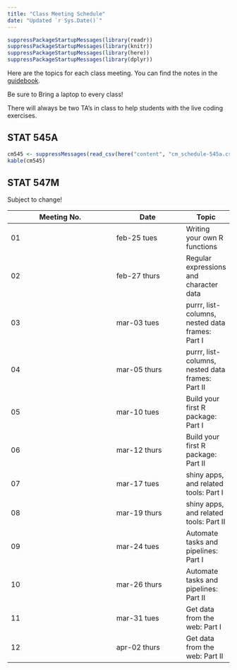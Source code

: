 ```yaml
---
title: "Class Meeting Schedule"
date: "Updated `r Sys.Date()`"
---
```


```r
suppressPackageStartupMessages(library(readr))
suppressPackageStartupMessages(library(knitr))
suppressPackageStartupMessages(library(here))
suppressPackageStartupMessages(library(dplyr))
```

Here are the topics for each class meeting. You can find the notes in the [guidebook](https://stat545guidebook.netlify.com).

Be sure to Bring a laptop to every class!

There will always be two TA's in class to help students with the live coding exercises. 

## STAT 545A

```r
cm545 <- suppressMessages(read_csv(here("content", "cm_schedule-545a.csv")))
kable(cm545)
```


## STAT 547M

Subject to change!

| Meeting No.         | Date         | Topic | 
|---------------------|--------------|-------|
| 01 | feb-25 tues    | Writing your own R functions |
| 02 | feb-27 thurs   | Regular expressions and character data |
| 03 | mar-03 tues    | purrr, list-columns, nested data frames: Part I |
| 04 | mar-05 thurs   | purrr, list-columns, nested data frames: Part II |
| 05 | mar-10 tues    | Build your first R package: Part I |
| 06 | mar-12 thurs   | Build your first R package: Part II |
| 07 | mar-17 tues    | shiny apps, and related tools: Part I |
| 08 | mar-19 thurs   | shiny apps, and related tools: Part II |
| 09 | mar-24 tues    | Automate tasks and pipelines: Part I |
| 10 | mar-26 thurs   | Automate tasks and pipelines: Part II |
| 11 | mar-31 tues    | Get data from the web: Part I |
| 12 | apr-02 thurs   | Get data from the web: Part II |